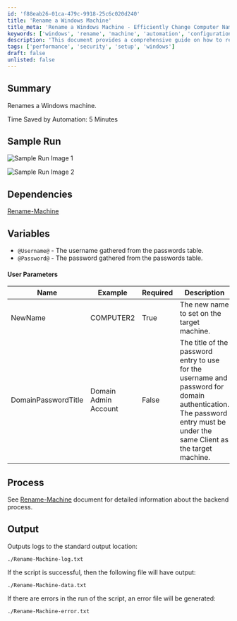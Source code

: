```yaml
---
id: 'f88eab26-01ca-479c-9918-25c6c020d240'
title: 'Rename a Windows Machine'
title_meta: 'Rename a Windows Machine - Efficiently Change Computer Names'
keywords: ['windows', 'rename', 'machine', 'automation', 'configuration']
description: 'This document provides a comprehensive guide on how to rename a Windows machine using a script. It outlines the time saved by automation, dependencies, user parameters, and the output generated by the script. Follow the process to efficiently change the computer name while ensuring domain authentication.'
tags: ['performance', 'security', 'setup', 'windows']
draft: false
unlisted: false
---
```

## Summary

Renames a Windows machine.

Time Saved by Automation: 5 Minutes

## Sample Run

![Sample Run Image 1](../../../static/img/Windows---Rename-Machine/image_1.png)

![Sample Run Image 2](../../../static/img/Windows---Rename-Machine/image_2.png)

## Dependencies

[Rename-Machine](https://proval.itglue.com/DOC-5078775-8175161)

## Variables

- `@Username@` - The username gathered from the passwords table.
- `@Password@` - The password gathered from the passwords table.

#### User Parameters

| Name                  | Example           | Required | Description                                                                                                                                                       |
|-----------------------|-------------------|----------|-------------------------------------------------------------------------------------------------------------------------------------------------------------------|
| NewName               | COMPUTER2         | True     | The new name to set on the target machine.                                                                                                                     |
| DomainPasswordTitle   | Domain Admin Account | False    | The title of the password entry to use for the username and password for domain authentication. The password entry must be under the same Client as the target machine. |

## Process

See [Rename-Machine](https://proval.itglue.com/DOC-5078775-8175161) document for detailed information about the backend process.

## Output

Outputs logs to the standard output location:

```
./Rename-Machine-log.txt
```

If the script is successful, then the following file will have output:

```
./Rename-Machine-data.txt
```

If there are errors in the run of the script, an error file will be generated:

```
./Rename-Machine-error.txt
```












